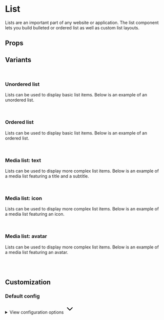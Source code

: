 
<Meta of={ListStories} />

# List

Lists are an important part of any website or application. The list component lets you build bulleted or ordered list as well as custom list layouts.

<Primary />

## Props

<Controls />

## Variants

<br />

### Unordered list

Lists can be used to display basic list items. Below is an example of an unordered list.

<div className="flex gap-2 bg-slate-100 dark:bg-slate-900 p-6 rounded-sm">
  <Story of={ListStories.Unordered} />
</div>

<br />

### Ordered list

Lists can be used to display basic list items. Below is an example of an ordered list.

<div className="flex gap-2 bg-slate-100 dark:bg-slate-900 p-6 rounded-sm">
  <Story of={ListStories.Ordered} />
</div>

<br />

### Media list: text

Lists can be used to display more complex list items. Below is an example of a media list featuring a title and a subtitle.

<div className="flex gap-2 bg-slate-100 dark:bg-slate-900 p-6 rounded-sm">
  <Story of={ListStories.MediaText} />
</div>

<br />

### Media list: icon

Lists can be used to display more complex list items. Below is an example of a media list featuring an icon.

<div className="flex gap-2 bg-slate-100 dark:bg-slate-900 p-6 rounded-sm">
  <Story of={ListStories.MediaIcon} />
</div>

<br />

### Media list: avatar

Lists can be used to display more complex list items. Below is an example of a media list featuring an avatar.

<div className="flex gap-2 bg-slate-100 dark:bg-slate-900 p-6 rounded-sm">
  <Story of={ListStories.MediaAvatar} />
</div>

<br />
<br />

## Customization

### Default config

<div class="relative">
  <details class="relative bg-slate-50 border border-slate-200 rounded-lg p-4 [&>summary>svg]:open:-rotate-180">
    <summary class="list-none cursor-pointer">
      <span class="font-sans text-slate-500">View configuration options</span>
      <svg
        class="w-5 h-5 text-slate-500 absolute top-5 end-4 transition-transform duration-300"
        xmlns="http://www.w3.org/2000/svg"
        width="32"
        height="32"
        viewBox="0 0 24 24"
      >
        <path
          fill="none"
          stroke="currentColor"
          stroke-linecap="round"
          stroke-linejoin="round"
          stroke-width="2"
          d="m6 9l6 6l6-6"
        />
      </svg>
    </summary>

    <div class="!mt-4">
      <pre >
        {JSON.stringify(defaultListConfig, null, 2)}
      </pre>
    </div>

  </details>
</div>